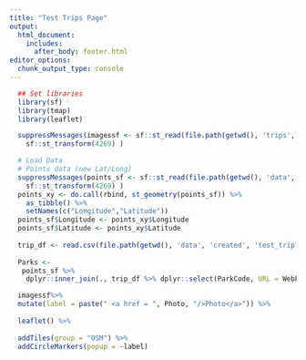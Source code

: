 ```yaml
---
title: "Test Trips Page"
output: 
  html_document:
    includes:
      after_body: footer.html
editor_options: 
  chunk_output_type: console
---
```


```r

  ## Set libraries
  library(sf)
  library(tmap)
  library(leaflet)

  suppressMessages(imagessf <- sf::st_read(file.path(getwd(), 'trips', 'images.shp')) %>%
    sf::st_transform(4269) )

  # Load Data
  # Points data (new Lat/Long)
  suppressMessages(points_sf <- sf::st_read(file.path(getwd(), 'data', 'raw', 'waparks_points.shp')) %>%
    sf::st_transform(4269) )
  points_xy <- do.call(rbind, st_geometry(points_sf)) %>% 
    as_tibble() %>% 
    setNames(c("Longitude","Latitude"))
  points_sf$Longitude <- points_xy$Longitude
  points_sf$Latitude <- points_xy$Latitude
  
  trip_df <- read.csv(file.path(getwd(), 'data', 'created', 'test_trip.csv'))
  
  Parks <- 
   points_sf %>% 
    dplyr::inner_join(., trip_df %>% dplyr::select(ParkCode, URL = WebPage), by = 'ParkCode')
```

```r
  imagessf%>% 
  mutate(label = paste(" <a href = ", Photo, "/>Photo</a>")) %>% 
 
  leaflet() %>%
  
  addTiles(group = "OSM") %>%
  addCircleMarkers(popup = ~label)
  
```